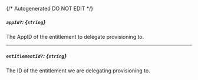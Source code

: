 {/* Autogenerated DO NOT EDIT  */}
##### `appId?`: *{`string`}*
The AppID of the entitlement to delegate provisioning to.

---
##### `entitlementId?`: *{`string`}*
The ID of the entitlement we are delegating provisioning to.


